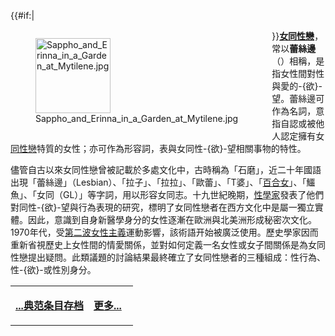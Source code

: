 {{#if:{{{image}}}|<div style="float:left;margin-right:1em">[[Image:Sappho_and_Erinna_in_a_Garden_at_Mytilene.jpg|120px]]
</div>}}'''[[女同性戀|女同性戀]]'''，常以'''蕾絲邊'''（{{lang-en|Lesbian}}）相稱，是指女性間對性與愛的-{欲}-望。蕾絲邊可作為名詞，意指自認或被他人認定擁有女[[同性戀|同性戀]]特質的女性；亦可作為形容詞，表與女同性-{欲}-望相關事物的特性。

儘管自古以來女同性戀曾被記載於多處文化中，古時稱為「石磨」，近二十年國語出現「蕾絲邊」（Lesbian）、「拉子」、「拉拉」、「歐蕾」、「T婆」、「[[百合_(文化)|百合女]]」、「鱷魚」、「女同（GL）」等字詞，用以形容女同志。十九世紀晚期，[[性學|性學家]]發表了他們對同性-{欲}-望與行為表現的研究，標明了女同性戀者在西方文化中是屬一獨立實體。因此，意識到自身新醫學身分的女性逐漸在歐洲與北美洲形成秘密次文化。1970年代，受[[第二波女性主義|第二波女性主義]]運動影響，該術語开始被廣泛使用。歷史學家因而重新省視歷史上女性間的情愛關係，並對如何定義一名女性或女子間關係是為女同性戀提出疑問。此類議題的討論結果最終確立了女同性戀者的三種組成：性行為、性-{欲}-或性別身分。

{| class="noprint" width="100%"  border="0" style="padding: 0; margin: 0; background-color:transparent"
|-
|<div style="text-align:left;">'''[[Portal:社会/Featured_article|...典范条目存档]]'''</div>||
 <div style="text-align:right;margin-right:10px;margin-bottom:4px;">
'''[[女同性戀|更多...]]'''
 </div >
|}<noinclude>